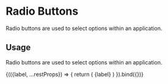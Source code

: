 
<Meta title='Form Controls' component={Checkbox} />

# Radio Buttons

Radio buttons are used to select options within an application.

## Usage

Radio buttons are used to select options within an application.

<Preview withToolbar>
  <Story
    name='Checkbox'
    argTypes={{
      checked: {
        control: {type: 'boolean'},
      },
      disabled: {
        control: {type: 'boolean'},
      },
      label: {
        control: {type: 'text'},
      },
    }}
    args={{
      checked: false,
      disabled: false,
      label: 'This is a radio button',
    }}
  >
    {(({label, ...restProps}) => {
      return (
        <Checkbox onChange={action('onChange')} {...restProps}>
          {label}
        </Checkbox>
      )
    }).bind({})}
  </Story>
</Preview>
